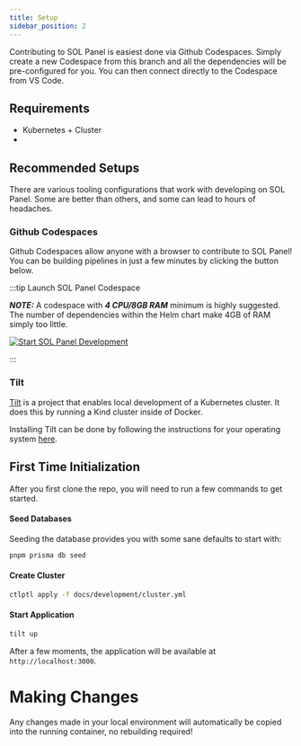 ```yaml
---
title: Setup
sidebar_position: 2
---
```



Contributing to SOL Panel is easiest done via Github Codespaces.
Simply create a new Codespace from this branch and all the dependencies will be pre-configured for you.
You can then connect directly to the Codespace from VS Code.

## Requirements

- Kubernetes <RequiredVersion component="kubernetes" />+ Cluster
-

## Recommended Setups

There are various tooling configurations that work with developing on SOL Panel.
Some are better than others, and some can lead to hours of headaches.

### Github Codespaces

Github Codespaces allow anyone with a browser to contribute to SOL Panel! You can be building pipelines in just a few minutes by clicking the button below.

:::tip Launch SOL Panel Codespace

**_NOTE:_** A codespace with **_4 CPU/8GB RAM_** minimum is highly suggested. The number of dependencies within the Helm chart make 4GB of RAM simply too little.

[![Start SOL Panel Development](https://github.com/codespaces/badge.svg)](https://codespaces.new/trustless-engineering/sol-panel?quickstart=1)

:::

### Tilt

[Tilt](https://tilt.dev) is a project that enables local development of a Kubernetes cluster. It does this by running a Kind cluster inside of Docker.

Installing Tilt can be done by following the instructions for your operating system [here](https://docs.tilt.dev/install.html).

## First Time Initialization

After you first clone the repo, you will need to run a few commands to get started.

#### Seed Databases

Seeding the database provides you with some sane defaults to start with:

```bash
pnpm prisma db seed
```

#### Create Cluster

```bash
ctlptl apply -f docs/development/cluster.yml
```

#### Start Application

```bash
tilt up
```

After a few moments, the application will be available at `http://localhost:3000`.

# Making Changes

Any changes made in your local environment will automatically be copied into the running container, no rebuilding required!
